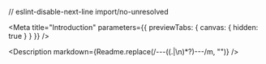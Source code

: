 // eslint-disable-next-line import/no-unresolved

<Meta
  title="Introduction"
  parameters={{ previewTabs: { canvas: { hidden: true } } }}
/>

<Description markdown={Readme.replace(/---((.|\n)*?)---/m, "")} />
